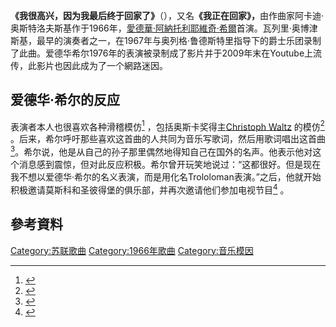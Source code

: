 '''《我很高兴，因为我最后终于回家了》'''（{{lang-ru|Я очень рад, ведь я наконец возвращаюсь домой...}}），又名'''《我正在回家》，'''由作曲家阿卡迪·奥斯特洛夫斯基作于1966年，[[愛德華·阿納托利耶維奇·希爾|愛德華·阿納托利耶維奇·希爾]]首演。瓦列里·奥博津斯基，最早的演奏者之一，在1967年与奥列格·鲁德斯特里指导下的爵士乐团录制了此曲。爱德华希尔1976年的表演被录制成了影片并于2009年末在Youtube上流传，此影片也因此成为了一个網路迷因。

== 爱德华·希尔的反应 ==
表演者本人也很喜欢各种滑稽模仿<ref>{{Cite web |url=https://www.youtube.com/watch?v=w_NrrQLVloo |title=YouTube — Eduard Khil (Hill, Trololo Man) looks YouTube parodies and sings Trololo! |access-date=2021-03-09 |archive-date=2021-01-25 |archive-url=https://web.archive.org/web/20210125181818/https://www.youtube.com/watch?v=w_NrrQLVloo |dead-url=no }}</ref> ，包括奥斯卡奖得主[[克里斯托弗·瓦尔兹|Christoph Waltz]] 的模仿<ref>{{Cite news|url=http://www.rg.ru/2010/03/18/hil.html|title=Мистер Трололо|author=Мария Бортновская|date=№ 56 (5135) от 18 марта 2010|publisher=[[Российская_газета|Российская газета]]|accessdate=2010-06-13|archive-date=2020-08-08|archive-url=https://web.archive.org/web/20200808030624/https://rg.ru/2010/03/18/hil.html|dead-url=no}}</ref> 。后来，希尔呼吁那些喜欢这首曲的人共同为音乐写歌词，然后用歌词唱出这首曲<ref>{{Cite web |url=https://www.youtube.com/watch?v=oRefK6OyvHU |title=YouTube — Eduard Trololo Khil address to the people of the world! |access-date=2021-03-09 |archive-date=2021-02-15 |archive-url=https://web.archive.org/web/20210215201222/https://www.youtube.com/watch?v=oRefK6OyvHU |dead-url=no }}</ref>。希尔说，他是从自己的孙子那里偶然地得知自己在国外的名声。他表示他对这个消息感到震惊，但对此反应积极。希尔曾开玩笑地说过：“这都很好。但是现在我不想以爱德华·希尔的名义表演，而是用化名Trololoman表演。”之后，他就开始积极邀请莫斯科和圣彼得堡的俱乐部，并再次邀请他们参加电视节目<ref>{{Cite web|title=Певец Эдуард Хиль скончался в Санкт-Петербурге|url=http://www.newsru.com/cinema/04jun2012/hil.html|accessdate=2013-02-25|date=4 июня 2012|publisher=[[NEWSru|NEWSru]]|archiveurl=https://web.archive.org/web/20120808153617/http://www.newsru.com/cinema/04jun2012/hil.html|archivedate=2012-08-08|dead-url=yes}}</ref> 。

== 參考資料 ==
{{Reflist}}

[[Category:苏联歌曲|Category:苏联歌曲]]
[[Category:1966年歌曲|Category:1966年歌曲]]
[[Category:音乐模因|Category:音乐模因]]